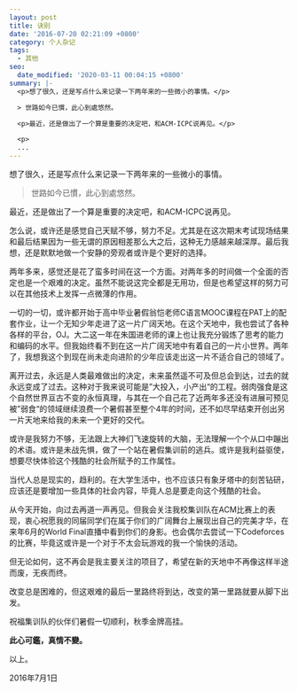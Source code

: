```yaml
---
layout: post
title: 诀别
date: '2016-07-20 02:21:09 +0800'
category: 个人杂记
tags:
  - 其他
seo:
  date_modified: '2020-03-11 00:04:15 +0800'
summary: |-
  <p>想了很久，还是写点什么来记录一下两年来的一些微小的事情。</p>

  > 世路如今已慣，此心到處悠然。

  <p>最近，还是做出了一个算是重要的决定吧，和ACM-ICPC说再见。</p>

  <p>
  ...
---
```


<p>想了很久，还是写点什么来记录一下两年来的一些微小的事情。</p>

> 世路如今已慣，此心到處悠然。

<p>最近，还是做出了一个算是重要的决定吧，和ACM-ICPC说再见。</p>

<p>
  怎么说，或许还是感觉自己天赋不够，努力不足。尤其是在这次期末考试现场结果和最后结果因为一些无谓的原因相差那么大之后，这种无力感越来越深厚。最后我想，还是默默地做一个安静的旁观者或许是个更好的选择。
</p>

<p id="more"></p>

<p>
  两年多来，感觉还是花了蛮多时间在这一个方面。对两年多的时间做一个全面的否定也是一个艰难的决定。虽然不能说这完全都是无用功，但是也希望这样的努力可以在其他技术上发挥一点微薄的作用。
</p>

<p>
  一切的一切，或许都开始于高中毕业暑假翁恺老师C语言MOOC课程在PAT上的配套作业，让一个无知少年走进了这一片广阔天地。在这个天地中，我也尝试了各种各样的平台，OJ。大二这一年在朱国进老师的课上也让我充分锻炼了思考的能力和编码的水平。但我始终看不到在这一片广阔天地中有着自己的一片小世界。两年了，我想我这个到现在尚未走向进阶的少年应该走出这一片不适合自己的领域了。
</p>

<p>
  离开过去，永远是人类最难做出的决定，未来虽然遥不可及但总会到达，过去的就永远变成了过去。这种对于我来说可能是”大投入，小产出“的工程。弱肉强食是这个自然世界亘古不变的永恒真理，与其在一个自己花了近两年多还没有进展可预见被”弱食“的领域继续浪费一个暑假甚至整个4年的时间，还不如尽早结束开创出另一片天地来给我的未来一个更好的交代。
</p>

<p>
  或许是我努力不够，无法跟上大神们飞速旋转的大脑，无法理解一个个从口中蹦出的术语。或许是未战先惧，做了一个站在暑假集训前的逃兵。或许是我利益驱使，想要尽快体验这个残酷的社会所赋予的工作属性。
</p>

<p>
  当代人总是现实的，趋利的。在大学生活中，也不应该只有象牙塔中的刻苦钻研，应该还是要增加一些具体的社会内容，毕竟人总是要走向这个残酷的社会。
</p>

<p>
  从今天开始，向过去再道一声再见。但我会关注我校集训队在ACM比赛上的表现，衷心祝愿我的同届同学们在属于你们的广阔舞台上展现出自己的完美才华，在来年6月的World
  Final直播中看到你们的身影。也会偶尔去尝试一下Codeforces的比赛，毕竟这或许是一个对于不太会玩游戏的我一个愉快的活动。
</p>

<p>
  但无论如何，这不再会是我主要关注的项目了，希望在新的天地中不再像这样半途而废，无疾而终。
</p>

<p>
  改变总是困难的，但这艰难的最后一里路终将到达，改变的第一里路就要从脚下出发。
</p>

<p>祝福集训队的伙伴们暑假一切顺利，秋季金牌高挂。</p>

<p>
  <strong>此心可鑑，真情不變。</strong>
</p>

<p>以上。</p>

<p> 2016年7月1日</p>
